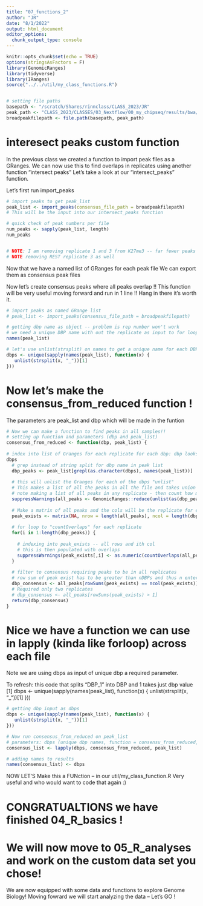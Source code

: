 ```yaml
---
title: "07_functions_2"
author: "JR"
date: "8/1/2022"
output: html_document
editor_options: 
  chunk_output_type: console
---
```


```r
knitr::opts_chunk$set(echo = TRUE)
options(stringsAsFactors = F)
library(GenomicRanges)
library(tidyverse)
library(IRanges)
source("../../util/my_class_functions.R")


# setting file paths
basepath <- "/scratch/Shares/rinnclass/CLASS_2023/JR"
peak_path <- "CLASS_2023/CLASSES/03_Nextflow/00_my_chipseq/results/bwa/mergedLibrary/macs/broadPeak/"
broadpeakfilepath <- file.path(basepath, peak_path)

```

# interesect peaks custom function
In the previous class we created a function to import peak files as a GRanges.
We can now use this to find overlaps in replicates using another function
"intersect peaks" Let's take a look at our "intersect_peaks" function. 


Let's first run import_peaks 

```r

# import peaks to get peak_list
peak_list <- import_peaks(consensus_file_path = broadpeakfilepath)
# This will be the input into our intersect_peaks function

# quick check of peak numbers per file
num_peaks <- sapply(peak_list, length) 
num_peaks


# NOTE: I am removing replicate 1 and 3 from K27me3 -- far fewer peaks than the other files 
# NOTE removing REST replicate 3 as well
```

Now that we have a named list of GRanges for each peak file 
We can export them as consensus peak files


Now let's create consensus peaks where all peaks overlap 
!! This function will be very useful moving forward and run in 1 line !!
Hang in there it's worth it.

```r
# import peaks as named GRange list
# peak_list <- import_peaks(consensus_file_path = broadpeakfilepath)

# getting dbp name as object -- problem is rep number won't work
# we need a unique DBP name with out the replicate as input to for loop
names(peak_list)

# let's use unlist(strsplit) on names to get a unique name for each DBP
dbps <- unique(sapply(names(peak_list), function(x) {
   unlist(strsplit(x, "_"))[1]
}))

```

# Now let's make the consensus_from_reduced function !
The parameters are peak_list and dbp which will be made in the funtion

```r

# Now we can make a function to find peaks in all samples!!
# setting up function and parameters (dbp and peak_list)
consensus_from_reduced <- function(dbp, peak_list) {
  
# index into list of Granges for each replicate for each dbp: dbp looks like:
dbps
  # grep instead of string split for dbp name in peak list
  dbp_peaks <- peak_list[grepl(as.character(dbps), names(peak_list))]
  
  # this will unlist the Granges for each of the dbps "unlist"
  # This makes a list of all the peaks in all the file and takes union of overlaps
  # note making a list of all peaks in any replicate - then count how many times peak shows up (below)
  suppressWarnings(all_peaks <- GenomicRanges::reduce(unlist(as(dbp_peaks, "GRangesList"))))
  
  # Make a matrix of all peaks and the cols will be the replicate for each DBP
  peak_exists <- matrix(NA, nrow = length(all_peaks), ncol = length(dbp_peaks))
  
  # for loop to "countOverlaps" for each replicate
  for(i in 1:length(dbp_peaks)) {
    
    # indexing into peak_exists -- all rows and ith col 
    # this is then populated with overlaps
    suppressWarnings(peak_exists[,i] <- as.numeric(countOverlaps(all_peaks, dbp_peaks[[i]]) > 0))
  }
  
  # filter to consensus requiring peaks to be in all replicates
  # row sum of peak exist has to be greater than nDBPs and thus n enteries in peak exists
  dbp_consensus <- all_peaks[rowSums(peak_exists) == ncol(peak_exists)]
  # Required only two replicates
  # dbp_consensus <- all_peaks[rowSums(peak_exists) > 1]
  return(dbp_consensus)
}
```

# Nice we have a function we can use in lapply (kinda like forloop) across each file
Note we are using dbps as input of unique dbp a required parameter.

To refresh: this code that splits "DBP_1" into DBP and 1 takes just dbp value [1]
dbps <- unique(sapply(names(peak_list), function(x) {
   unlist(strsplit(x, "_"))[1]
}))


```r

# getting dbp input as dbps
dbps <- unique(sapply(names(peak_list), function(x) {
   unlist(strsplit(x, "_"))[1]
}))

# Now run consensus_from_reduced on peak_list
# parameters: dbps (unique dbp names, function = consensu_from_reduced, peaks_list of Granges)
consensus_list <- lapply(dbps, consensus_from_reduced, peak_list)

# adding names to results
names(consensus_list) <- dbps

```

NOW LET'S Make this a FUNction -- in our util/my_class_function.R 
Very useful and who would want to code that again :)

# CONGRATUALTIONS we have finished 04_R_basics !
# We will now move to 05_R_analyses and work on the custom data set you chose!

We are now equipped with some data and functions to explore Genome Biology!
Moving fowrard we will start analyzing the data -- Let's GO !



